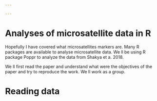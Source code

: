 ```yaml
---

---
```



# Analyses of microsatellite data in R

Hopefully I have covered what microsatellites markers are. Many R packages are available to analyse microsatellite data. We ll be using R package Poppr to analyze the data from Shakya et a. 2018. 

We ll first read the paper and understand what were the objectives of the paper and try to reproduce the work. We ll work as a group.


# Reading data

```r

```

